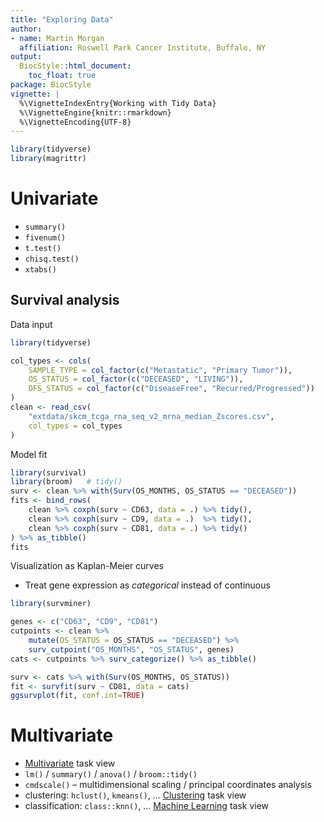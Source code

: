 ```yaml
---
title: "Exploring Data"
author:
- name: Martin Morgan
  affiliation: Roswell Park Cancer Institute, Buffalo, NY
output:
  BiocStyle::html_document:
    toc_float: true
package: BiocStyle
vignette: |
  %\VignetteIndexEntry{Working with Tidy Data}
  %\VignetteEngine{knitr::rmarkdown}
  %\VignetteEncoding{UTF-8}
---
```


```r
library(tidyverse)
library(magrittr)
```

# Univariate

- `summary()`
- `fivenum()`
- `t.test()`
- `chisq.test()`
- `xtabs()`

## Survival analysis

Data input

```r
library(tidyverse)

col_types <- cols(
    SAMPLE_TYPE = col_factor(c("Metastatic", "Primary Tumor")),
    OS_STATUS = col_factor(c("DECEASED", "LIVING")),
    DFS_STATUS = col_factor(c("DiseaseFree", "Recurred/Progressed"))
)
clean <- read_csv(
    "extdata/skcm_tcga_rna_seq_v2_mrna_median_Zscores.csv",
    col_types = col_types
)
```

Model fit

```r
library(survival)
library(broom)   # tidy()
surv <- clean %>% with(Surv(OS_MONTHS, OS_STATUS == "DECEASED"))
fits <- bind_rows(
    clean %>% coxph(surv ~ CD63, data = .) %>% tidy(),
    clean %>% coxph(surv ~ CD9, data = .)  %>% tidy(),
    clean %>% coxph(surv ~ CD81, data = .) %>% tidy()
) %>% as_tibble()
fits
```

Visualization as Kaplan-Meier curves

- Treat gene expression as _categorical_ instead of continuous

```r
library(survminer)

genes <- c("CD63", "CD9", "CD81")
cutpoints <- clean %>% 
    mutate(OS_STATUS = OS_STATUS == "DECEASED") %>% 
    surv_cutpoint("OS_MONTHS", "OS_STATUS", genes)
cats <- cutpoints %>% surv_categorize() %>% as_tibble()

surv <- cats %>% with(Surv(OS_MONTHS, OS_STATUS))
fit <- survfit(surv ~ CD81, data = cats)
ggsurvplot(fit, conf.int=TRUE)
```

# Multivariate

- [Multivariate][] task view
- `lm()` / `summary()` / `anova()` / `broom::tidy()`
- `cmdscale()` -- multidimensional scaling / principal coordinates analysis
- clustering: `hclust()`, `kmeans()`, ... [Clustering][] task view
- classification: `class::knn()`, ... [Machine Learning][] task view

[Multivariate]: https://cran.r-project.org/view=Multivariate
[Clustering]: https://cran.r-project.org/view=Clustering
[Machine Learning]: https://cran.r-project.org/view=MachineLearning
